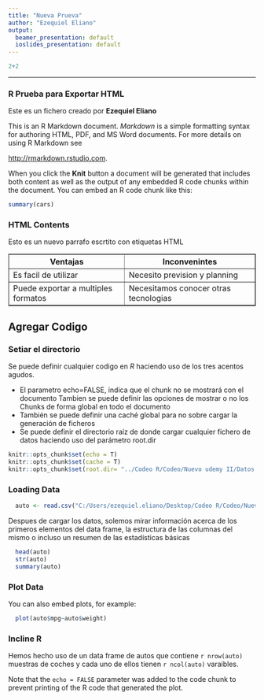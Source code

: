 ```yaml
---
title: "Nueva Prueva"
author: "Ezequiel Eliano"
output:
  beamer_presentation: default
  ioslides_presentation: default
---
```


```r
2+2
```
***
### R Prueba para Exportar HTML

Este es un fichero creado por **Ezequiel Eliano**

<p>This is an R Markdown document. <i>Markdown</i> is a simple formatting syntax for authoring HTML, PDF, and MS Word documents. For more details on using R Markdown see</p> <http://rmarkdown.rstudio.com>.

<!-- Estos es un comentario -->

When you click the **Knit** button a document will be generated that includes both content as well as the output of any embedded R code chunks within the document. You can embed an R code chunk like this:

```r
summary(cars)
```

<!-- Armo una talba -->
###  HTML Contents
<p> Esto es un nuevo parrafo escrtito con etiquetas HTML</p>
<table border=1>
<th>Ventajas</th>
<th>Inconvenintes</th>

<tr>
<td> Es facil de utilizar
<td> Necesito prevision y planning 
</td>
<tr>
<td>Puede exportar a multiples formatos</td>
<td>Necesitamos conocer otras tecnologias</td>
</tr>
</table>

## Agregar Codigo
### Setiar el directorio

Se puede definir cualquier codigo en *R* haciendo uso de los tres acentos
agudos.

* El parametro echo=FALSE, indica que el chunk no se mostrará con el documento
Tambien se puede definir las opciones de mostrar o no los Chunks de forma global en todo el documento
* También se puede definir una caché global para no sobre cargar la generación de ficheros
* Se puede definir el directorio raíz de donde cargar cualquier fichero de datos haciendo uso del parámetro root.dir

```r
knitr::opts_chunk$set(echo = T)
knitr::opts_chunk$set(cache = T)
knitr::opts_chunk$set(root.dir= "../Codeo R/Codeo/Nuevo udemy II/Datos Inteligencia-Artificial/r-course/data/tema10/")
```

### Loading Data

```r
  auto <- read.csv("C:/Users/ezequiel.eliano/Desktop/Codeo R/Codeo/Nuevo udemy II/Datos Inteligencia-Artificial/r-course/data/tema10/auto-mpg.csv")
```

Despues de cargar los datos, solemos mirar información acerca de los primeros elementos del data frame, la estructura de las columnas del mismo o incluso un resumen de las estadísticas básicas

```r
  head(auto)
  str(auto)
  summary(auto)
```

### Plot Data

You can also embed plots, for example:

```r
  plot(auto$mpg~auto$weight)
```

### Incline R

Hemos hecho uso de un data frame de autos que contiene `r nrow(auto)` muestras de coches y cada uno de ellos tienen `r ncol(auto)` varaibles.

Note that the `echo = FALSE` parameter was added to the code chunk to prevent printing of the R code that generated the plot.

